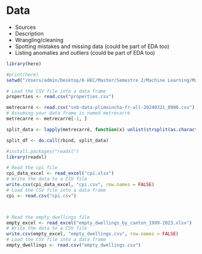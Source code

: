 # Data

* Sources
* Description
* Wrangling/cleaning
* Spotting mistakes and missing data (could be part of EDA too)
* Listing anomalies and outliers (could be part of EDA too)

```r
library(here)

#print(here)
setwd("/Users/admin/Desktop/A HEC/Master/Semestre 2/Machine Learning/Machine_Learning/data")

# Load the CSV file into a data frame
properties <- read.csv("properties.csv")

metrecarré <- read.csv("snb-data-plimoincha-fr-all-20240321_0900.csv")
# Assuming your data frame is named metrecarré
metrecarré <- metrecarré[-1, ]

split_data <- lapply(metrecarré, function(x) unlist(strsplit(as.character(x), ";")))

split_df <- do.call(rbind, split_data)
```

```r
#install.packages("readxl")
library(readxl)

# Read the cpi file
cpi_data_excel <- read_excel("cpi.xlsx")
# Write the data to a CSV file
write.csv(cpi_data_excel, "cpi.csv", row.names = FALSE)
# Load the CSV file into a data frame
cpi <- read.csv("cpi.csv")



# Read the empty_dwellings file
empty_excel <- read_excel("empty_dwellings_by_canton_1999-2023.xlsx")
# Write the data to a CSV file
write.csv(empty_excel, "empty_dwellings.csv", row.names = FALSE)
# Load the CSV file into a data frame
empty_dwellings <- read.csv("empty_dwellings.csv")

```
